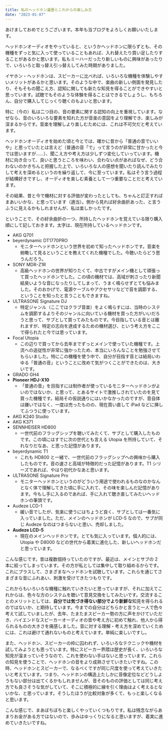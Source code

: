 ```yaml
---
title: 私のヘッドホン遍歴とこれからの楽しみ方
date: "2023-01-07"
---
```


あけましておめでとうございます。本年も当ブログをよろしくお願いいたします。

ヘッドホンオーディオをやっていると、というかヘッドホンに限らずとも、その機種をずっと気に入って使っていることもあれば、入れ替えたり買い足したりすることがあるかと思います。私もミーハーだったり新しいものに興味があったりで、いろいろと取っ替え引っ替えしてみた時期がありました。

イヤホン・ヘッドホンは、スピーカーに比べれば、いろいろな機種を体験しやすいメリットがあるかと思います。そのような中で、楽曲の新しい側面を発見したり、そもそもの聞こえ方、認知に関しても新たな知見を得ることができやすいと思っています。試聴でもそのような体験を得ることはできるでしょうし、もちろん、自分で購入してじっくり聴くのもよいと思います。

特に（今の）私は二つ目の、音の要素に関する認知の向上を重視しています。なぜなら、音のいろいろな要素を知れた方が音楽の意図をより理解でき、楽しみが深まるからです。音楽を理解しより楽しむためには、これは不可欠だと考えています。

ヘッドホンオーディオを始めた頃と今とでは、確かに昔から「普通の音でいいや」と思っていたとは言えど（普通の音「で」って言うのが非常に甘かったと今では思いますが……）、聞こえ方や考え方は少しずつ変化していっています。機材に向き合って、良いと思うところを味わい、合わない点があればなぜ、どう合わないのかきちんと把握した上で、いろいろな人の感想を聞いたり読んでみたりして考えを深めるというのを繰り返して、今に至っています。私はそう言う過程が結構好きですし、オーディオを楽しむ素養として一つ重要なことだと考えています。

その結果、昔と今で機材に対する評価が変わったとしても、ちゃんと訂正すればまあいいかな、と思っています（適当）。側から見れば紆余曲折あった、と言うふうに見えるかもしれませんが、私は楽しかったです。

ということで、その紆余曲折の一つ、所持したヘッドホンを覚えている限り購入順にして記しておきます。太字は、現在所持しているヘッドホンです。

- AKG Q701
- beyerdynamic DT1770PRO
  - モニターヘッドホンという世界を初めて知ったヘッドホンです。音楽を俯瞰して見るということを教えてくれた機種でした。今聴いたらどう思うんだろう。
- SONY MDR-Z1R
  - 高級ヘッドホンの世界が知りたくて、中古ですがメイン機として頑張って買ったヘッドホンでした。この頃の機材では、高域が刺さったり新聞紙臭いような音になったりしてしまって、うまく鳴らせずとても悩みました。そのおかげで、電源ケーブルやアクセサリなどで音を調節する、ということを知ったと言うこともできますね。
- ULTRASONE Signature DJ
  - 特定ジャンル（ここではクラブ音楽）をよく鳴らすには、当時のシステムを調節するよりそのジャンルに向いている機材を買った方がいいだろうと思って、サブとして買ってみたものです。今目指している音とは離れますが、特定の志向を達成するための機材選び、という考え方をここで得られたと今では思っています。
- Focal Utopia
  - この辺りで買ってから去年までずっとメインで使っていた機種です。上流への追従性が非常に強かったため、本当にいろんなことを勉強させてもらいました。特にこの機種を使う中で、自分が目指す音とは結局いわゆる「普通の音」ということに改めて気がつくことができたのは、大きいです。
- GRADO GH4
- **Pioneer HDJ-X10**
  - 「普通の音」を目指すには制作者が使っているモニターヘッドホンがよいのではないか、と思って、とあるサイトで激推しされていたのを見て買った機種です。結局その仮説通りにはいかなかったのですが、音自体は嫌いではなく、一度は売ったものの、現在買い直して iPad などに挿してふつうに使っています。
- AKG K240 Studio
- AKG K371
- SENNHEISER HD800
  - 一世代前のフラッグシップを聴いてみたくて、サブとして購入したものです。この頃にはすでに次の世代とも言える Utopia を所持していて、それなりだなあ、と思った記憶があります。
- beyerdynamic T1
  - これも HD800 と一緒で、一世代前のフラッグシップへの興味から購入したものです。音の速さと高域が特徴的だった記憶があります。T1 シリーズであれば、やはり初代かなあと思います。
- ULTRASONE Signature Pro
  - モニターヘッドホンというのがどういう用途で使われるものなのかなんとなく体で理解してきた頃に手に入れて、その味を楽しんだ記憶があります。今もし手に入るのであれば、手に入れて聴き直してみたいヘッドホンの筆頭です。
- Audeze LCD-1
  - 緩い音でしたが、気楽に使うにはちょうど良く、サブとしては一番気に入っていました。ただ、メインのヘッドホンが LCD-5 なので、サブが同じ Audeze なのはつまらないと思い、売却しました。
- **Audeze LCD-5**
  - 現在のメインヘッドホンです。とても気に入っています。個人的には、Utopia や D8000 などの世代から着実に進化した、新しいヘッドホンだと思っています。

こんな感じです。昔は複数個持っていたのですが、最近は、メインとサブの 2 本に絞ってしまっています。その方が私としては集中して取り組めるからです。これにプラスして、さまざまなヘッドホンを試聴しています。これらを通じてさまざまな音にふれあい、刺激を受けてきたつもりです。

これからもいろいろな機種に触れていきたいと思っていますが、それに加えてこれからは、色々な方のシステムを聴いて意見交換をしてみたいです。交流することのメリットとしては、**自分では気づき得ない部分でより新鮮な**知見を得られるのではないか、と期待しています。今までの自分はどちらかと言うと一人で色々考えて試していましたが、去年、たまたまスピーカー勢の方に声をかけていただき、ハイエンドなスピーカーオーディオの音や考え方に初めて触れ、他人から得られるものの大きさを痛感しました。音に対する理解・考え方を深めていくためには、これは避けて通れないものと考えています。単純に楽しいですし。

また、ヘッドホン、スピーカーの枠に囚われず、いろいろなテクニックや機材を試してみようとも思っています。特にスピーカー界隈は歴史が長く、いろいろな知見が溜まっていそうなので、これを使わない手はないと思っています。これらの知見を使うことで、ヘッドホンの音をより成熟させていきたいですね。この時、ヘッドホンとスピーカーで、なるべくですが同じ尺度を使って考えていきたいと考えています。つまり、ヘッドホンの構造上たしかに音像定位などどうしようもない部分は出てくるかもしれませんが、音そのものの評価としては同じ考え方でも良さそうな気がしていて、そこに積極的に線を引く理由はよく考えるとないかな、と思っています。そうしたほうが比較対象が多くて、もっと楽しくなると思います。

こんな感じで、まあぼちぼちと楽しくやっていくつもりです。私は残念ながらあまりお金がある方ではないので、歩みはゆっくりになると思いますが、着実に進めていきたいですね。
